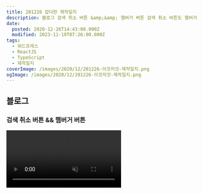 ```yaml
---
title: 201226 잡다한 제작일지
description: 블로그 검색 취소 버튼 &amp;&amp; 햄버거 버튼 검색 취소 버튼도 햄버거 버튼과 똑같은 스타일을 적용해, 통일감을 높였습니다. 또한, 버튼이 화살표로 변경됐을 때 1px 정도 오차가 있길래 수정했습니다.몇몇 브라우저에선 1px이 어긋나니 뭔가 이상한 게 눈에 보일 정도로 뒤틀리더라고요. 페이지네이션 버튼 4페이지 이상(1페이지 버튼이 안 보이는 상황)에선 첫 페이지로 가는 버튼을 추가하고, 마지막 페이지 버튼이 안 보이는
date:
  posted: 2020-12-26T14:43:00.000Z
  modified: 2023-11-19T07:26:00.000Z
tags:
  - 워드프레스
  - ReactJS
  - TypeScript
  - 제작일지
coverImage: /images/2020/12/201226-이것저것-제작일지.png
ogImage: /images/2020/12/201226-이것저것-제작일지.png
---
```


## 블로그

### 검색 취소 버튼 && 햄버거 버튼

<video autoPlay playsInline muted loop src="/images/2020/12/hamburger.mp4" />

검색 취소 버튼도 햄버거 버튼과 똑같은 스타일을 적용해, 통일감을 높였습니다.

또한, 버튼이 화살표로 변경됐을 때 1px 정도 오차가 있길래 수정했습니다.  
몇몇 브라우저에선 1px이 어긋나니 뭔가 이상한 게 눈에 보일 정도로 뒤틀리더라고요.

### 페이지네이션 버튼

![페이지네이션 버튼](/images/2020/12/pagination.png)

4페이지 이상(1페이지 버튼이 안 보이는 상황)에선 첫 페이지로 가는 버튼을 추가하고, 마지막 페이지 버튼이 안 보이는 상황에선 마지막 페이지로 가는 버튼을 추가했습니다.

처음에 infinite scroll에서 페이지네이션으로 넘어올 땐 좀 회의적이었는데, 확실히 원하는 구역으로 갈 땐 편하고, 페이지가 많이 쌓여도 기기에 큰 부담도 없어서 좋긴 하네요.

### 로고 업데이트

![로고](/images/2020/12/logo-512.png)

좌우대칭을 완벽하게 맞추고, 모서리를 조금 더 각지게 수정했습니다.  
또한 파비콘처럼 아이콘이 작아졌을 때도 형태가 일그러지지 않도록 좌측 끝과 우측 끝의 선을 조금 더 두껍게 변경했습니다.

### manifest.json 업데이트

![Context Menu](/images/2020/12/menu.png)

[PWA의 Manifest 작성하기](https://marshallku.com/web/tips/pwa%ec%9d%98-manifest-%ec%9e%91%ec%84%b1%ed%95%98%ea%b8%b0)를 적으며 제 manifest.json도 업데이트를 좀 해봤습니다.  
shortcuts도 추가하고, categories 등도 추가해봤는데, categories, lang 같은 건 솔직히 크게 의미가 있나 싶긴 하네요.

### `<article>`

```html
<article class="indexArticle reveal" style="top: 50px; left: 10px">
    <a
        href="https://marshallku.com/web/tips/%ec%9b%8c%eb%93%9c%ed%94%84%eb%a0%88%ec%8a%a4-%eb%8c%93%ea%b8%80-%ed%85%9c%ed%94%8c%eb%a6%bf-%eb%a7%8c%eb%93%a4%ea%b8%b0"
    >
        <figure class="thumbnail_wrapper">
            <img
                class="index_thumbnail"
                src="https://i1.marshallku.com/wp-content/uploads/2020/12/댓글-템플릿-제작하기-400x400.png"
                alt="워드프레스 댓글 템플릿 만들기"
            />
        </figure>
        <header class="index_information">
            <h2 class="title">워드프레스 댓글 템플릿 만들기</h2>
            <p class="desc">wp_list_comments의 html 구조를 변경하는 방법</p>
            <time class="date" datetime="2020-12-20 00:32">6일 전</time>
        </header>
    </a>
</article>
```

포스트 페이지에서 본문에만 `article` 태그를 사용하고 있었는데, 이젠 글 목록 등 글 정보가 들어가는 부분도 `article`태그로 업데이트했습니다.

작성하면서 보니 class에 CamelCase랑 snake\_case가 혼용된 게 보기 몹시 불편하네요.  
날 잡고 싹 고쳐야겠습니다...

### 기타

* 세피아, 라이트 테마에서 폰트 색상을 더 어둡게 변경했습니다.
* 이미지 캐시 서버를 구글 클라우드에서 오라클 클라우드로 변경했습니다.
* 본문에 `script` 태그가 있을 땐 페이지를 새로고침합니다.
* 쿠키에 유저 정보가 없음에도 로컬 스토리지에 저장하려는 오류를 수정했습니다.
* 링크를 클릭하고 컨테이너가 페이드아웃 됐을 때 오류가 발생하면 컨테이너가 페이드인 되지 않던 오류를 수정했습니다.
* 검색 취소 버튼 클릭 시 입력된 검색어가 삭제되도록 업데이트했습니다.
* 폰트를 스포카 한 산스로 변경했습니다.
* 푸시 알림 서버에 사용한 코드를 업데이트했습니다. 이 과정에서 undefined란 알림이 굉장히 많이 전송됐었는데, 죄송합니다. 😥

## React 앱들

![리액트 앱 업데이트](/images/2020/12/react-apps-to-typescript.png)

만들었던 React 앱들을 모조리 타입스크립트로 업데이트했습니다.

![사용한 언어](/images/2020/12/most-used-languages.png)

타입스크립트를 조금 더 능숙하게 사용하고자 하는 목적도 있었지만, 위 그래프에서 Typescript 순위 올릴 목적도 있었습니다.  
이제 토이 프로젝트 한 두어 개만 더 만들면 1위를 차지할 수 있지 않을까 싶네요.

## 만들고 있는 것

### Parallax Effect

![장만월](/images/2020/12/fullmoonlong.png)

[Github](https://github.com/marshallku/Parallax-Effect)  
[라이브 데모](https://marshallku.github.io/Parallax-Effect/)

유튜브에서 웹사이트 이펙트들 둘러보다 [Simple Parallax Scrolling Effect with CSS & Vanilla Javascript](https://youtu.be/QNTeq4QdOsQ?t=57)라는 걸 보고 보름달만 보면 척수 반사 급으로 떠오르는 장만월 사장님으로 스크롤 효과들 좀 만들어봤습니다.

3D 갤러리에서 벡터한테 괴롭힘 받다 2D로 내려오니 한결 편안하긴 하지만, 포토샵에서 테두리 따느라 꽤 많은 시간을 투자해야 한단 단점은 있네요.

이대로 끝내긴 뭔가 아쉬워서 델루나 설명 같은 것 추가해보는 중인데, 코딩이 아니라 디자인이랑 기획에서 발목을 잡히고 있습니다.

잡힌 발목 풀리고 완성하면 스크롤 애니메이션에 관한 것도 좀 다뤄보겠습니다.